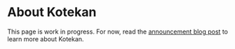 
<title>About - Kotekan</title>

# About Kotekan

This page is work in progress. For now, read the [announcement blog post](/blog/introducing-kotekan) to learn more about Kotekan.
